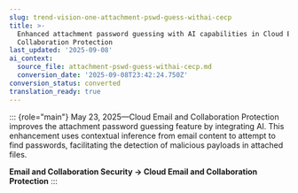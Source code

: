 ```yaml
---
slug: trend-vision-one-attachment-pswd-guess-withai-cecp
title: >-
  Enhanced attachment password guessing with AI capabilities in Cloud Email and
  Collaboration Protection
last_updated: '2025-09-08'
ai_context:
  source_file: attachment-pswd-guess-withai-cecp.md
  conversion_date: '2025-09-08T23:42:24.750Z'
conversion_status: converted
translation_ready: true
---
```


::: {role="main"}
May 23, 2025—Cloud Email and Collaboration Protection improves the attachment password guessing feature by integrating AI. This enhancement uses contextual inference from email content to attempt to find passwords, facilitating the detection of malicious payloads in attached files.

**Email and Collaboration Security → Cloud Email and Collaboration Protection**
:::
